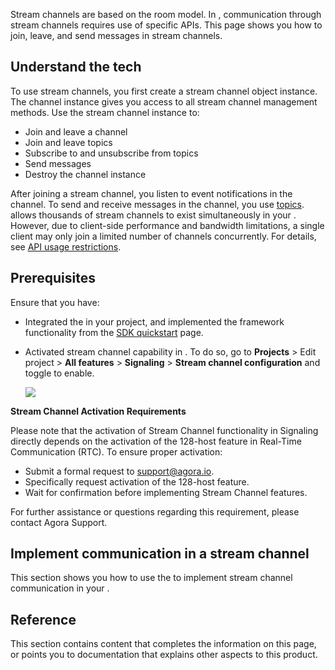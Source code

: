 
Stream channels are based on the room model. In <Vg k="SIG" />, communication through stream channels requires use of specific APIs. This page shows you how to join, leave, and send messages in stream channels.

## Understand the tech

To use stream channels, you first create a stream channel object instance. The channel instance gives you access to all stream channel management methods. Use the stream channel instance to:

* Join and leave a channel
* Join and leave topics
* Subscribe to and unsubscribe from topics
* Send messages
* Destroy the channel instance

After joining a stream channel, you listen to event notifications in the channel. To send and receive messages in the channel, you use [topics](../core-functionality/topics). <Vg k="SIG" /> allows thousands of stream channels to exist simultaneously in your <Vpl k="CLIENT"/>. However, due to client-side performance and bandwidth limitations, a single client may only join a limited number of channels concurrently. For details, see [API usage restrictions](../reference/limitations).

## Prerequisites

Ensure that you have:

* Integrated the <Vpd k="SDK" /> in your project, and implemented the framework functionality from the [SDK quickstart](../get-started/sdk-quickstart) page.

* Activated stream channel capability in <Link to="{{Global.AGORA_CONSOLE_URL}}"><Vg k="CONSOLE" /></Link>. To do so, go to **Projects** > Edit project > **All features** > **Signaling** > **Stream channel configuration** and toggle to enable.

    ![](/images/signaling/enable-stream-channel.png)

<Admonition type="caution" title="Important">

**Stream Channel Activation Requirements**

Please note that the activation of Stream Channel functionality in Signaling directly depends on the activation of the 128-host feature in Real-Time Communication (RTC). To ensure proper activation:

- Submit a formal request to [support@agora.io](mailto:support@agora.io).
- Specifically request activation of the 128-host feature.
- Wait for confirmation before implementing Stream Channel features.

For further assistance or questions regarding this requirement, please contact Agora Support.
</Admonition>    
    
## Implement communication in a stream channel

This section shows you how to use the <Vpd k="SDK" /> to implement stream channel communication in your <Vpl k="CLIENT" />.

<ProjectImplement/>

## Reference

This section contains content that completes the information on this page, or points you to documentation that explains other aspects to this product.

<Reference/>

